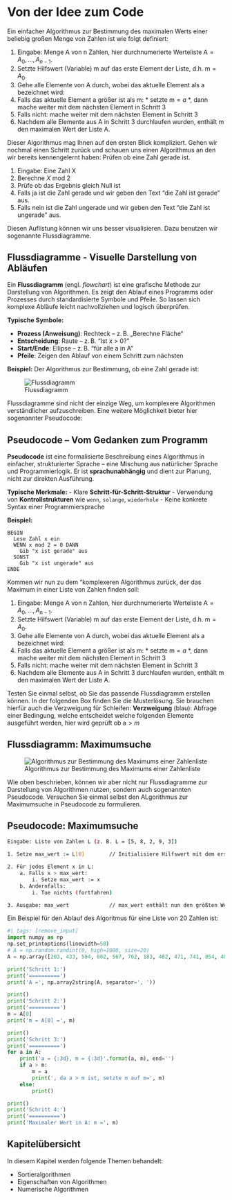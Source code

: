 # Von der Idee zum Code

Ein einfacher Algorithmus zur Bestimmung des maximalen Werts einer beliebig großen Menge von Zahlen ist wie folgt definiert: 

1. Eingabe: Menge $\mathsf A$ von $\mathsf n$ Zahlen, hier durchnumerierte Werteliste $\mathsf A=A_0, \dots, A_{n-1}$.
1. Setzte Hilfswert (Variable) $\mathsf m$ auf das erste Element der Liste, d.h. $\mathsf m = A_0$.
1. Gehe alle Elemente von $\mathsf A$ durch, wobei das aktuelle Element als $\mathsf a$ bezeichnet wird:
  1. Falls das aktuelle Element $\mathsf a$ größer ist als $\mathsf m$:
    * setzte $\mathsf m = a$
    *, dann mache weiter mit dem nächsten Element in Schritt 3
  1. Falls nicht:
    mache weiter mit dem nächsten Element in Schritt 3
1. Nachdem alle Elemente aus $\mathsf A$ in Schritt 3 durchlaufen wurden, enthält $\mathsf m$ den maximalen Wert der Liste $\mathsf A$.

Dieser Algorithmus mag Ihnen auf den ersten Blick kompliziert. Gehen wir nochmal einen Schritt zurück und schauen uns einen Algorithmus an den wir bereits kennengelernt haben: Prüfen ob eine Zahl gerade ist.

1. Eingabe: Eine Zahl X
1. Berechne $X\text{ mod }2$
1. Prüfe ob das Ergebnis gleich Null ist
  1. Falls ja ist die Zahl gerade und wir geben den Text "die Zahl ist gerade" aus.
  1. Falls nein ist die Zahl ungerade und wir geben den Text "die Zahl ist ungerade" aus.

Diesen Auflistung können wir uns besser visualisieren. Dazu benutzen wir sogenannte Flussdiagramme.

::: {.callout-note collapse="false"}
## Flussdiagramme - Visuelle Darstellung von Abläufen

Ein **Flussdiagramm** (engl. *flowchart*) ist eine grafische Methode zur Darstellung von Algorithmen. Es zeigt den Ablauf eines Programms oder Prozesses durch standardisierte Symbole und Pfeile. So lassen sich komplexe Abläufe leicht nachvollziehen und logisch überprüfen.

**Typische Symbole:**

- **Prozess (Anweisung)**: Rechteck – z. B. „Berechne Fläche“
- **Entscheidung**: Raute – z. B. "Ist x > 0?"
- **Start/Ende**: Ellipse – z. B. "für alle a in A"
- **Pfeile**: Zeigen den Ablauf von einem Schritt zum nächsten

**Beispiel:**
Der Algorithmus zur Bestimmung, ob eine Zahl gerade ist:

![Flussdiagramm](00-bilder/Zahl_gerade.svg)

:::

Flussdiagramme sind nicht der einzige Weg, um komplexere Algorithmen verständlicher aufzuschreiben. Eine weitere Möglichkeit bieter hier sogenannter Pseudocode:

::: {.callout-note collapse="false"}
## Pseudocode – Vom Gedanken zum Programm

**Pseudocode** ist eine formalisierte Beschreibung eines Algorithmus in einfacher, strukturierter Sprache – eine Mischung aus natürlicher Sprache und Programmierlogik. Er ist **sprachunabhängig** und dient zur Planung, nicht zur direkten Ausführung.

**Typische Merkmale:**
- Klare **Schritt-für-Schritt-Struktur**
- Verwendung von **Kontrollstrukturen** wie `wenn`, `solange`, `wiederhole`
- Keine konkrete Syntax einer Programmiersprache


**Beispiel:**
```pseudocode
BEGIN
  Lese Zahl x ein
  WENN x mod 2 = 0 DANN
    Gib "x ist gerade" aus
  SONST
    Gib "x ist ungerade" aus
ENDE
```
:::

Kommen wir nun zu dem "komplexeren Algorithmus zurück, der das Maximum in einer Liste von Zahlen finden soll:

1. Eingabe: Menge $\mathsf A$ von $\mathsf n$ Zahlen, hier durchnumerierte Werteliste $\mathsf A=A_0, \dots, A_{n-1}$.
1. Setzte Hilfswert (Variable) $\mathsf m$ auf das erste Element der Liste, d.h. $\mathsf m = A_0$.
1. Gehe alle Elemente von $\mathsf A$ durch, wobei das aktuelle Element als $\mathsf a$ bezeichnet wird:
  1. Falls das aktuelle Element $\mathsf a$ größer ist als $\mathsf m$:
    * setzte $\mathsf m = a$
    *, dann mache weiter mit dem nächsten Element in Schritt 3
  1. Falls nicht:
    mache weiter mit dem nächsten Element in Schritt 3
1. Nachdem alle Elemente aus $\mathsf A$ in Schritt 3 durchlaufen wurden, enthält $\mathsf m$ den maximalen Wert der Liste $\mathsf A$.

Testen Sie einmal selbst, ob Sie das passende Flussdiagramm erstellen können. In der folgenden Box finden Sie die Musterlösung. Sie brauchen hierfür auch die Verzweigung für Schleifen:
**Verzweigung** (blau): Abfrage einer Bedingung, welche entscheidet welche folgenden Elemente ausgeführt werden, hier wird geprüft ob $\mathsf a > m$

::: {.callout-caution icon="true" collapse="true"}

## Flussdiagramm: Maximumsuche
![Algorithmus zur Bestimmung des Maximums einer Zahlenliste](00-bilder/alg_findmax.svg)

:::


Wie oben beschrieben, können wir aber nicht nur Flussdiagramme zur Darstellung von Algorithmen nutzen, sondern auch sogenannten Pseudocode. Versuchen Sie einmal selbst den ALgorithmus zur Maximumsuche in Pseudocode zu formulieren.

::: {.callout-caution icon="true" collapse="true"}

## Pseudocode: Maximumsuche
```bash
Eingabe: Liste von Zahlen L (z. B. L = [5, 8, 2, 9, 3])

1. Setze max_wert := L[0]        // Initialisiere Hilfswert mit dem ersten Element der Liste

2. Für jedes Element x in L:
    a. Falls x > max_wert:
        i. Setze max_wert := x
    b. Andernfalls:
        i. Tue nichts (fortfahren)

3. Ausgabe: max_wert             // max_wert enthält nun den größten Wert der Liste
```
:::



Ein Beispiel für den Ablauf des Algoritmus für eine Liste von 20 Zahlen ist:

```python
#| tags: [remove_input]
import numpy as np
np.set_printoptions(linewidth=50)
# A = np.random.randint(0, high=1000, size=20)
A = np.array([203, 433, 504, 602, 567, 762, 183, 482, 471, 741, 854, 486, 350, 550, 885, 395, 203, 288, 909, 644])

print('Schritt 1:')
print('==========')
print('A =', np.array2string(A, separator=', '))

print()
print('Schritt 2:')
print('==========')
m = A[0]
print('m = A[0] =', m)

print()
print('Schritt 3:')
print('==========')
for a in A:
    print('a = {:3d}, m = {:3d}'.format(a, m), end='')
    if a > m:
        m = a
        print(', da a > m ist, setzte m auf m=', m)
    else:
        print()

print()
print('Schritt 4:')
print('==========')
print('Maximaler Wert in A: m =', m)
```
## Kapitelübersicht 

In diesem Kapitel werden folgende Themen behandelt:

* Sortieralgorithmen
* Eigenschaften von Algorithmen
* Numerische Algorithmen


